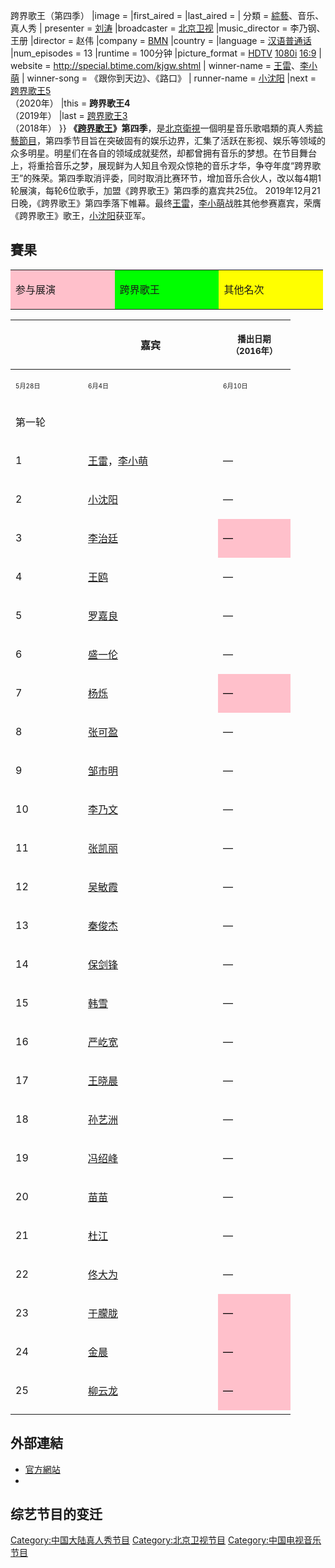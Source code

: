 {{Infobox reality music competition
|series = 跨界歌王{{!}}跨界歌王（第四季）
|image =  
|first_aired = {{Start date|2019|10|12}}
|last_aired = {{End date|2019|12|21}}
| 分類 = [[綜藝節目|綜藝]]、音乐、真人秀
| presenter = [[刘涛|刘涛]]
|broadcaster = [[北京卫视|北京卫视]]
|music_director = 李乃钢、王册
|director = 赵伟
|company = [[北京广播电视台|BMN]]
|country = {{CHN}}
|language = [[汉语|汉语]][[普通话|普通话]]
|num_episodes = 13
|runtime = 100分钟
|picture_format = [[HDTV|HDTV]] [[1080i|1080i]] [[16:9|16:9]]
| website = http://special.btime.com/kjgw.shtml
| winner-name          = [[王雷|王雷]]、[[李小萌|李小萌]]
| winner-song          = 《跟你到天边》、《路口》
| runner-name          = [[小沈阳|小沈阳]]
|next = [[跨界歌王_(第五季)|跨界歌王5]]<br>（2020年）
|this = '''跨界歌王4'''<br>（2019年）
|last = [[跨界歌王_(第三季)|跨界歌王3]]<br>（2018年）
}}
'''《[[跨界歌王|跨界歌王]]》第四季'''，是[[北京衛視|北京衛視]]一個明星音乐歌唱類的真人秀[[綜藝節目|綜藝節目]]，第四季节目旨在突破固有的娱乐边界，汇集了活跃在影视、娱乐等领域的众多明星。明星们在各自的领域成就斐然，却都曾拥有音乐的梦想。在节目舞台上，将重拾音乐之梦，展现鲜为人知且令观众惊艳的音乐才华，争夺年度“跨界歌王”的殊荣。第四季取消评委，同时取消比赛环节，增加音乐合伙人，改以每4期1轮展演，每轮6位歌手，加盟《跨界歌王》第四季的嘉宾共25位。 2019年12月21日晚，《跨界歌王》第四季落下帷幕。最终[[王雷|王雷]]，[[李小萌|李小萌]]战胜其他参赛嘉宾，荣膺《跨界歌王》歌王，[[小沈阳|小沈阳]]获亚军。 

== 賽果 ==
<center>
{| border="2" cellpadding="9" style="border:1px solid gray; border-collapse:collapse; margin:0 1em 1em 0; text-align:center;"
|-
| style="background:pink; width:16%"| 参与展演
| style="background:lime; width:16%"| 跨界歌王
| style="background:yellow; width:16%"| 其他名次
|}
</center>
{| class="wikitable sortable" style="text-align:center"
|-
! rowspan="3" width="30" | !! rowspan="3" width="200" class="unsortable" | 嘉宾 !! colspan="13"| <small>播出日期 （2016年）</small>
|-
! width="100" | <font size="1%">5月28日</font> !! width="100" | <font size="1%">6月4日</font> !! width="100" | <font size="1%">6月10日</font> !! width="100" | <font size="1%">6月18日</font> !! width="100" | <font size="1%">6月25日</font> !! width="100" | <font size="1%">7月2日</font> !! width="100" | <font size="1%">7月9日</font> !! width="100" | <font size="1%">7月16日</font> !! width="100" | <font size="1%">7月23日</font> !! width="100" | <font size="1%">7月30日</font> !! width="100" | <font size="1%">8月6日</font> 
|-
! colspan="4" | 第一轮
! colspan="4" | 第二轮
! colspan="3" | 第三轮
|-
| 1
| [[王雷|王雷]]，[[李小萌|李小萌]]
| —
| —
| —
| —
| —
| style="background:pink;color:black;" | —
| style="background:pink;color:black;" | —
| style="background:pink;color:black;" | —
| style="background:pink;color:black;" | —
| style="background:pink;color:black;" | —
| style="background:lime;color:black;" | 1 [[File:Gold_Medal.svg|20px]]
|-
| 2
| [[小沈阳|小沈阳]]
| —
| —
| —
| style="background:pink;color:black;" | —
| style="background:pink;color:black;" | —
| style="background:pink;color:black;" | —
| style="background:pink;color:black;" | —
| style="background:pink;color:black;" | —
| style="background:pink;color:black;" | —
| style="background:pink;color:black;" | —
| style="background:yellow;color:black;" | 2 [[File:Silver_Medal.svg|20px]]
|-
| 3
| [[李治廷|李治廷]]
| style="background:pink;color:black;" | —
| —
| —
| —
| —
| — 
| —
| —
| style="background:pink;color:black;" | —
| style="background:pink;color:black;" | —
| style="background:yellow;color:black;" | 3 
|-
| 4
| [[王鸥|王鸥]]
| — 
| —
| — 
| —
| —
| — 
| —
| —
| style="background:pink;color:black;" | —
| style="background:pink;color:black;" | —
| style="background:yellow;color:black;" | 4
|-
| 5
| [[罗嘉良|罗嘉良]]
| — 
| — 
| —
| style="background:pink;color:black;" | —
| style="background:pink;color:black;" | —
| style="background:pink;color:black;" | —
| —
| —
| style="background:pink;color:black;" | —
| style="background:pink;color:black;" | —
| style="background:yellow;color:black;" | 5
|-
| 6
| [[盛一伦|盛一伦]]
| —
| —
| —
| —
| —
| —
| —
| ——
| style="background:pink;color:black;" | —
| style="background:pink;color:black;" | —
| style="background:yellow;color:black;" | 6
|-
| 7
| [[杨烁|杨烁]]
| style="background:pink;color:black;" | —
| style="background:pink;color:black;" | —
| —
| —
| —
| —
| —
| —
| style="background:pink;color:black;" | —
| style="background:pink;color:black;" | —
| style="background:yellow;color:black;" | 7
|-
| 8
| [[张可盈|张可盈]]
| —
| —
| —
| —
| —
| —
| —
| —
| style="background:pink;color:black;" | —
| style="background:pink;color:black;" | —
| style="background:yellow;color:black;" | 8
|-
| 9
| [[邹市明|邹市明]]
| —
| —
| —
| —
| —
| —
| —
| —
| style="background:Pink;color:black;" | —
| —
| —
|-
| 10
| [[李乃文|李乃文]]
| —
| —
| —
| —
| —
| —
| —
| —
| style="background:Pink;color:black;" | —
| —
| —
|-
| 11
| [[张凯丽|张凯丽]]
| —
| —
| —
| —
| —
| —
| —
| style="background:Pink;color:black;" | —
| style="background:Pink;color:black;" | —
| —
| —
|-
| 12
| [[吴敏霞|吴敏霞]]
| —
| —
| —
| —
| —
| —
| —
| style="background:Pink;color:black;" | —
| —
| —
| —
|-
| 13
| [[秦俊杰|秦俊杰]]
| —
| —
| —
| —
| —
| style="background:Pink;color:black;" | —
| style="background:Pink;color:black;" | —
| —
| —
| —
| —
|-
| 14
| [[保剑锋|保剑锋]]
| —
| —
| —
| —
| style="background:Pink;color:black;" | —
| —
| —
| —
| —
| —
| —
|-
| 15
| [[韩雪|韩雪]]
| —
| —
| —
| —
| style="background:Pink;color:black;" | —
| —
| —
| —
| —
| —
| —
|-
| 16
| [[严屹宽|严屹宽]]
| —
| —
| style="background:Pink;color:black;" | —
| style="background:Pink;color:black;" | —
| style="background:Pink;color:black;" | —
| style="background:Pink;color:black;" | —
| —
| —
| —
| —
| —
|-
| 17
| [[王晓晨|王晓晨]]
| —
| —
| style="background:Pink;color:black;" | —
| style="background:Pink;color:black;" | —
| —
| —
| —
| —
| —
| —
| —
|-
| 18
| [[孙艺洲|孙艺洲]]
| —
| —
| style="background:Pink;color:black;" | —
| style="background:Pink;color:black;" | —
| —
| —
| —
| —
| —
| —
| —
|-
| 19
| [[冯绍峰|冯绍峰]]
| —
| —
| style="background:Pink;color:black;" | —
| —
| —
| —
| —
| —
| —
| —
| —
|-
| 20
| [[苗苗|苗苗]]
| —
| —
| style="background:Pink;color:black;" | —
| —
| —
| —
| —
| —
| —
| —
| —
|-
| 21
| [[杜江|杜江]]
| —
| style="background:Pink;color:black;" | —
| —
| —
| —
| —
| —
| —
| —
| —
| —
|-
| 22
| [[佟大为|佟大为]]
| —
| style="background:Pink;color:black;" | —
| —
| —
| —
| —
| —
| —
| —
| —
| —
|-
| 23
| [[于朦胧|于朦胧]]
| style="background:Pink;color:black;" | —
| style="background:Pink;color:black;" | —
| —
| —
| —
| —
| —
| —
| —
| —
| —
|-
| 24
| [[金晨|金晨]]
| style="background:Pink;color:black;" | —
| style="background:Pink;color:black;" | —
| —
| —
| —
| —
| —
| —
| —
| —
| —
|-
| 25
| [[柳云龙|柳云龙]]
| style="background:Pink;color:black;" | —
| —
| —
| —
| —
| —
| —
| —
| —
| —
| —
|-
|}

==外部連結==
*[http://special.btime.com/kjgw.shtml 官方網站 ] {{Wayback|url=http://special.btime.com/kjgw.shtml |date=20160822191408 }}
*{{weibo|5841865267}}

== 综艺节目的变迁 ==

{{電視節目的變遷
|電視台 = {{flagicon|CHN}} [[北京卫视|北京卫视]]
|播放檔次 =逢星期六 (21:08 - )
|節目名稱 =跨界歌王第四季<br/>（2019.11.02 - 2020.12.21)
|上一節目 =跨界喜劇王第四季<br/>（2019.07.13 - 2019年.09.28)
|下一節目 =
|2播放檔次 = [[跨界歌王|跨界歌王]]系列节目变迁
|2節目名稱 = 跨界歌王 (第四季)<br />（2019年10月12日－2019年12月21日)
|2上一節目 = [[跨界歌王_(第三季)|跨界歌王 (第三季)]]<br />（2018年5月5日－2018年8月4日）
|2下一節目 =  [[跨界歌王_(第五季)|跨界歌王 (第五季)]]<br />（2020年6月27日 - 2020年10月1日）
}}
{{跨界歌王}}
{{北京卫视综艺节目|nocat}}
[[Category:中国大陆真人秀节目|Category:中国大陆真人秀节目]]
[[Category:北京卫视节目|Category:北京卫视节目]]
[[Category:中国电视音乐节目|Category:中国电视音乐节目]]